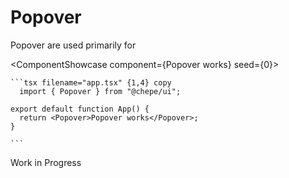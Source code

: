 

# Popover

Popover are used primarily for

<ComponentShowcase component={<Popover>Popover works</Popover>} seed={0}>
   <div>

    ```tsx filename="app.tsx" {1,4} copy
      import { Popover } from "@chepe/ui";

    export default function App() {
      return <Popover>Popover works</Popover>;
    }

    ```

  </div>
</ComponentShowcase>

<Callout emoji="⚠️" type="warning">
  Work in Progress
</Callout>
